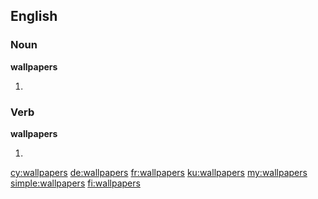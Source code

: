 ==English==

===Noun===
'''wallpapers'''

# {{plural of|wallpaper}}

===Verb===
'''wallpapers'''

# {{en-third-person singular of|wallpaper}}

[[cy:wallpapers]]
[[de:wallpapers]]
[[fr:wallpapers]]
[[ku:wallpapers]]
[[my:wallpapers]]
[[simple:wallpapers]]
[[fi:wallpapers]]